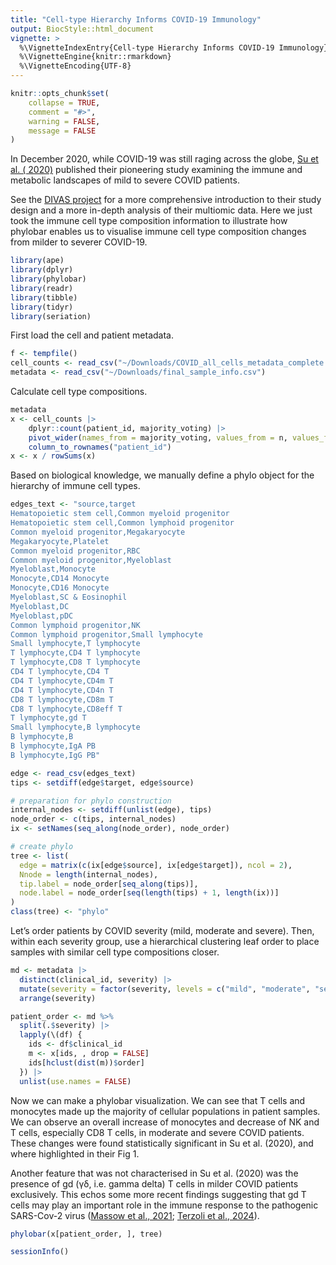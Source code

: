 ```yaml
---
title: "Cell-type Hierarchy Informs COVID-19 Immunology"
output: BiocStyle::html_document
vignette: >
  %\VignetteIndexEntry{Cell-type Hierarchy Informs COVID-19 Immunology}
  %\VignetteEngine{knitr::rmarkdown}
  %\VignetteEncoding{UTF-8}
---
```


```r
knitr::opts_chunk$set(
    collapse = TRUE,
    comment = "#>",
    warning = FALSE,
    message = FALSE
)
```


In December 2020, while COVID-19 was still raging across the globe, [Su et al. ( 2020)](https://www.cell.com/cell/fulltext/S0092-8674(20)31444-6?_returnURL=https%3A%2F%2Flinkinghub.elsevier.com%2Fretrieve%2Fpii%2FS0092867420314446%3Fshowall%3Dtrue) published their pioneering study examining the immune and metabolic landscapes of mild to severe COVID patients.

See the [DIVAS project](https://byronsyun.github.io/DIVAS_COVID19_CaseStudy/) for a more comprehensive introduction to their study design and a more in-depth analysis of their multiomic data. Here we just took the immune cell type composition information to illustrate how phylobar enables us to visualise immune cell type composition changes from milder to severer COVID-19.

```r
library(ape)
library(dplyr)
library(phylobar)
library(readr)
library(tibble)
library(tidyr)
library(seriation)
```

First load the cell and patient metadata.
```r
f <- tempfile()
cell_counts <- read_csv("~/Downloads/COVID_all_cells_metadata_complete.csv")
metadata <- read_csv("~/Downloads/final_sample_info.csv")
```

Calculate cell type compositions.
```r
metadata
x <- cell_counts |>
    dplyr::count(patient_id, majority_voting) |>
    pivot_wider(names_from = majority_voting, values_from = n, values_fill = 0) |>
    column_to_rownames("patient_id")
x <- x / rowSums(x)
```

Based on biological knowledge, we manually define a phylo object for the hierarchy of immune cell types.
```r
edges_text <- "source,target
Hematopoietic stem cell,Common myeloid progenitor
Hematopoietic stem cell,Common lymphoid progenitor
Common myeloid progenitor,Megakaryocyte
Megakaryocyte,Platelet
Common myeloid progenitor,RBC
Common myeloid progenitor,Myeloblast
Myeloblast,Monocyte
Monocyte,CD14 Monocyte
Monocyte,CD16 Monocyte
Myeloblast,SC & Eosinophil
Myeloblast,DC
Myeloblast,pDC
Common lymphoid progenitor,NK
Common lymphoid progenitor,Small lymphocyte
Small lymphocyte,T lymphocyte
T lymphocyte,CD4 T lymphocyte
T lymphocyte,CD8 T lymphocyte
CD4 T lymphocyte,CD4 T
CD4 T lymphocyte,CD4m T
CD4 T lymphocyte,CD4n T
CD8 T lymphocyte,CD8m T
CD8 T lymphocyte,CD8eff T
T lymphocyte,gd T
Small lymphocyte,B lymphocyte
B lymphocyte,B
B lymphocyte,IgA PB
B lymphocyte,IgG PB"

edge <- read_csv(edges_text)
tips <- setdiff(edge$target, edge$source)

# preparation for phylo construction
internal_nodes <- setdiff(unlist(edge), tips)
node_order <- c(tips, internal_nodes)
ix <- setNames(seq_along(node_order), node_order)

# create phylo
tree <- list(
  edge = matrix(c(ix[edge$source], ix[edge$target]), ncol = 2),
  Nnode = length(internal_nodes),
  tip.label = node_order[seq_along(tips)],
  node.label = node_order[seq(length(tips) + 1, length(ix))]
)
class(tree) <- "phylo"
```

Let's order patients by COVID severity (mild, moderate and severe). Then, within each severity group, use a
hierarchical clustering leaf order to place samples with similar cell type compositions closer.
```r
md <- metadata |>
  distinct(clinical_id, severity) |>
  mutate(severity = factor(severity, levels = c("mild", "moderate", "severe"))) |>
  arrange(severity)

patient_order <- md %>%
  split(.$severity) |>
  lapply(\(df) {
    ids <- df$clinical_id
    m <- x[ids, , drop = FALSE]
    ids[hclust(dist(m))$order]
  }) |>
  unlist(use.names = FALSE)
```

Now we can make a phylobar visualization. We can see that T cells and monocytes made up the majority of cellular populations in patient samples. We can observe an overall increase of monocytes and decrease of NK and T cells, especially CD8 T cells, in moderate and severe COVID patients. These changes were found statistically significant in Su et al. (2020), and where highlighted in their Fig 1.

Another feature that was not characterised in Su et al. (2020) was the presence of gd (γδ, i.e. gamma delta) T cells in milder COVID patients exclusively. This echos some more recent findings suggesting that gd T cells may play an important role in the immune response to the pathogenic SARS-Cov-2 virus ([Massow et al., 2021](https://www.frontiersin.org/journals/immunology/articles/10.3389/fimmu.2021.741218/full); [Terzoli et al., 2024](https://www.nature.com/articles/s41541-024-00853-9)).
```r
phylobar(x[patient_order, ], tree)
```





```r
sessionInfo()
```